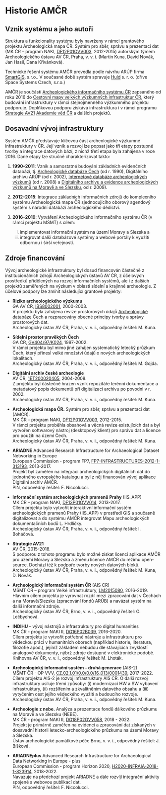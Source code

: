 # Historie AMČR

## Vznik systému a jeho autoři

Struktura a funkcionality systému byly navrženy v rámci grantového projektu Archeologická mapa ČR. Systém pro sběr, správu a prezentaci dat (MK ČR – program NAKI, [DF12P01OVV003](https://www.isvavai.cz/cep?ss=detail&n=0&h=DF12P01OVV003), 2012-2015) autorským týmem Archeologického ústavu AV ČR, Praha, v. v. i. (Martin Kuna, David Novák, Jan Hasil, Dana Křivánková).

Technické řešení systému AMČR provedla podle návrhu ARÚP firma [SmartGIS](http://www.smartgis.cz/), s.r.o.. V současné době systém spravuje [Huld](https://huld.io/) s. r. o. (dříve Space Systems Czech, s.r.o.)

AMČR je součástí [Archeologického informačního systému ČR](https://www.aiscr.cz/) zapsaného od roku 2016 do [Cestovní mapy velkých výzkumných infrastruktur ČR](https://www.vyzkumne-infrastruktury.cz/cestovni-mapa-velkych-vyzkumnych-infrastruktur-cr/), který budování infrastruktury v rámci stejnojmenného výzkumného projektu podporuje.
Doplňkovou podporu získává infrastruktura i v rámci programu [Strategie AV21](https://strategie.avcr.cz/) [Akademie věd ČR](https://www.avcr.cz/) a dalších projektů.

## Dosavadní vývoj infrastruktury

Systém AMČR představuje klíčovou část archeologické výzkumné infrastruktury v ČR.
Její vznik a rozvoj lze popsat jako tři etapy postupné tvorby a integrace datových bází, z nichž třetí etapa byla zahájena v roce 2016.
Dané etapy lze stručně charakterizovat takto:

1. **1990--2011**: Vznik a samostatné budování základních evidenčních databází, tj. [Archeologické databáze Čech](pojmy.qmd#archeologická-databáze-čech-adč) (od r. 1990), Digitálního archivu ARÚP (od r. 2002), [Internetové databáze archeologických výzkumů](pojmy.qmd#internetová-databáze-archeologických-výzkumů-idav) (od r. 2008) a [Digitálního archivu a evidence archeologických výzkumů na Moravě a ve Slezsku](pojmy.qmd#digitální-archiv-a-evidence-archeologických-výzkumů-moravy-a-slezska-daeav), od r. 2009).

2. **2012--2015**: Integrace základních informačních zdrojů do komplexního systému Archeologická mapa ČR sjednocujícího oborový agendový systém s národní databází archeologického dědictví.

3. **2016--2019**: Vytváření Archeologického informačního systému ČR (v rámci projektu MŠMT) s cílem:

    i. implementovat informační systém na území Moravy a Slezska a
    ii. integrovat další databázové systémy a webové portály k využití odbornou i širší veřejností.

## Zdroje financování

Vývoj archeologické infrastruktury byl dosud financován částečně z institucionálních zdrojů Archeologických ústavů AV ČR, z účelových prostředků přidělených na rozvoj informačních systémů, ale i z dalších projektů zaměřených na výzkum v oblasti sídelní a krajinné archeologie.
Z účelové podpory lze zmínit následující grantové projekty:

- **Riziko archeologického výzkumu**  
  GA AV ČR, [IBS8002001](https://www.isvavai.cz/cep?ss=detail&n=0&h=IBS8002001), 2000-2003.  
  V projektu byla zahájena revize prostorových údajů [Archeologické databáze Čech](pojmy.qmd#archeologická-databáze-čech-adč) a rozpracovány obecné principy tvorby a správy prostorových dat.  
  Archeologický ústav AV ČR, Praha, v. v. i., odpovědný řešitel: M. Kuna.

- **Sídelní prostor pravěkých Čech**  
  GA ČR, [GV404/97/K024](https://www.isvavai.cz/cep?ss=detail&n=0&h=GV404%2F97%2FK024), 1997-2002.  
  V rámci projektu byl mimo jiné zahájen systematický letecký průzkum Čech, který přinesl velké množství údajů o nových archeologických lokalitách.  
  Archeologický ústav AV ČR, Praha, v. v. i., odpovědný řešitel: M. Gojda.

- **Digitální archiv české archeologie**  
  AV ČR, [1ET200020405](https://www.isvavai.cz/cep?ss=detail&n=0&h=1ET200020405), 2004-2008.  
  Z projektu byl částečně hrazen vznik repozitáře terénní dokumentace a metadatový popis dokumentů při digitalizaci archivu po povodni v r. 2002.  
  Archeologický ústav AV ČR, Praha, v. v. i., odpovědný řešitel: M. Kuna.

- **Archeologická mapa ČR.** Systém pro sběr, správu a prezentaci dat (AMČR).  
  MK ČR – program NAKI, [DF12P01OVV003](https://www.isvavai.cz/cep?ss=detail&n=0&h=DF12P01OVV003), 2012-2015.  
  V rámci projektu proběhla obsahová a věcná revize existujících dat a byl vytvořen softwarový nástroj (desktopový klient) pro správu dat a licence pro použití na území Čech.  
  Archeologický ústav AV ČR, Praha, v. v. i., odpovědný řešitel: M. Kuna.

- **ARIADNE** Advanced Research Infrastructure for Archaeological Dataset Networking in Europe  
  European Commission - program FP7, [FP7-INFRASTRUCTURES-2012-1-313193](https://cordis.europa.eu/project/id/313193), 2013-2017.  
  Projekt byl zaměřen na integraci archeologických digitálních dat do jednotného evropského katalogu a byl z něj financován vývoj aplikace Digitální archiv AMČR.  
  PIN, odpovědný řešitel: F. Niccolucci.

- **Informační systém archeologických pramenů Prahy** (IIS_APP)  
  MK ČR – program NAKI, [DF13P01OVV014](https://www.isvavai.cz/cep?ss=detail&n=0&h=DF13P01OVV014), 2013-2017.  
  Cílem projektu bylo vytvořit interaktivní informační systém archeologických pramenů Prahy (IIS_APP) v prostředí GIS a současně digitalizovat a do systému AMČR integrovat Mapu archeologických dokumentačních bodů L. Hrdličky.  
  Archeologický ústav AV ČR, Praha, v. v. i., odpovědný řešitel: I. Boháčová.

- **Strategie AV21**  
  AV ČR, 2015-2018.  
  S podporou z tohoto programu bylo možné získat licenci aplikace AMČR pro území Moravy a Slezska a změnu licence AMČR do režimu open-source. Dochází též k podpoře tvorby nových datových bloků.  
  Archeologický ústav AV ČR, Praha, v. v. i., odpovědný řešitel: M. Kuna, D. Novák.

- **Archeologický informační systém ČR** (AIS CR)  
  MŠMT ČR – program Velké infrastruktury, [LM2015080](https://www.isvavai.cz/cep?ss=detail&n=0&h=LM2015080), 2016-2019.  
  Hlavním cílem projektu je vyrovnat rozdíl mezi zpracování dat v Čechách a na Moravě/Slezsku (zpracování fondů ARÚB) a navázat systém na další informační zdroje.  
  Archeologický ústav AV ČR, Brno, v. v. i., odpovědný řešitel: O. Lečbychová.

- **INDIHU** – vývoj nástrojů a infrastruktury pro digital humanities  
  MK ČR - program NAKI II, [DG16P02B039](https://www.isvavai.cz/cep?ss=detail&n=0&h=DG16P02B039), 2016-2020.  
  Cílem projektu je vytvořit potřebné nástroje a infrastrukturu pro vědeckou práci v humanitních oborech (například historie, literatura, filozofie apod.), jejímž základem nebudou dle stávajících zvyklostí analogové dokumenty, nýbrž zdroje dostupné v elektronické podobě.  
  Knihovna AV ČR, v. v. i., odpovědný řešitel: M. Lhoták.

- **Archeologický informační systém – druhá generace** (AIS-2)  
  MŠMT ČR - OP VVV, [CZ.02.1.01/0.0/0.0/16_013/0001439](https://www.isvavai.cz/cep?ss=detail&n=0&h=EF16_013%2F0001439), 2017-2022.  
  Cílem projektu AIS-2 je rozvoj infrastruktury AIS CR. O další rozvoj infrastruktury usiluje třemi způsoby: (i) modernizací HW a SW vybavení infrastruktury, (ii) rozšířením a zkvalitněním datového obsahu a (iii) vytyčením cest jejího vědeckého využití a budoucího rozvoje.  
  Archeologický ústav AV ČR, Praha, v. v. i., odpovědný řešitel: M. Kuna.

- **Archeologie z nebe.** Analýza a prezentace fondů dálkového průzkumu na Moravě a ve Slezsku (NEBE).  
  MK ČR - program NAKI II, [DG18P02OVV058](https://www.isvavai.cz/cep?ss=detail&n=0&h=DG18P02OVV058), 2018 - 2022.  
  Projekt je primárně zaměřen na evidenci a zpracování dat získaných v dosavadní historii letecko-archeologického průzkumu na území Moravy a Slezska.  
  Ústav archeologické památkové péče Brno, v. v. i., odpovědný řešitel: J. Bíšková.

- **ARIADNEplus** Advanced Research Infrastructure for Archaeological Data Networking in Europe - plus  
  European Commission - program Horizon 2020, [H2020-INFRAIA-2018-1-823914](https://doi.org/10.3030/823914), 2018-2022.  
  Navazuje na předchozí projekt ARIADNE a dále rozvíjí integrační aktivity spojené s webovou publikací dat.  
  PIN, odpovědný řešitel: F. Niccolucci.
